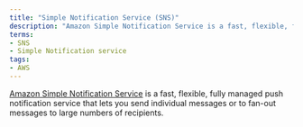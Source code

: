 ```yaml
---
title: "Simple Notification Service (SNS)"
description: "Amazon Simple Notification Service is a fast, flexible, fully managed push notification service that lets you send individual messages or to fan-out messages to large numbers of recipients."
terms:
- SNS
- Simple Notification service
tags:
- AWS
---
```

[Amazon Simple Notification Service](https://aws.amazon.com/sns/) is a fast, flexible, fully managed push notification service that lets you send individual messages or to fan-out messages to large numbers of recipients.